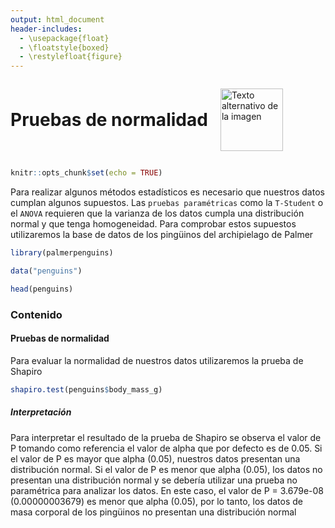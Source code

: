 ---
output: html_document
header-includes:
  - \usepackage{float}
  - \floatstyle{boxed}
  - \restylefloat{figure}
---

<div style="display:flex; align-items:center;">
  <h1 style="margin:0;">Pruebas de normalidad</h1>
  <img src="Imagenes/HNBI_LOGO1.jpeg" alt="Texto alternativo de la imagen" style="width:100px; margin-left:20px;">
</div>

```{r setup, include=FALSE}
knitr::opts_chunk$set(echo = TRUE)
```

Para realizar algunos métodos estadísticos es necesario que nuestros datos cumplan algunos supuestos. Las `pruebas paramétricas` como la `T-Student` o el `ANOVA` requieren que la varianza de los datos cumpla una distribución normal y que tenga homogeneidad.
Para comprobar estos supuestos utilizaremos la base de datos de los pingüinos del archipielago de Palmer

```{r}
library(palmerpenguins)
```

```{r}
data("penguins")
```

```{r}
head(penguins)
```

### Contenido{.tabset .tabset-pills}

#### Pruebas de normalidad

Para evaluar la normalidad de nuestros datos utilizaremos la prueba de Shapiro

```{r}
shapiro.test(penguins$body_mass_g)
```

##### Interpretación

Para interpretar el resultado de la prueba de Shapiro se observa el valor de P tomando como referencia el valor de alpha que por defecto es de 0.05.
Si el valor de P es mayor que alpha (0.05), nuestros datos presentan una distribución normal. Si el valor de P es menor que alpha (0.05), los datos no presentan una distribución normal y se debería utilizar una prueba no paramétrica para analizar los datos.
En este caso, el valor de P = 3.679e-08 (0.00000003679) es menor que alpha (0.05), por lo tanto, los datos de masa corporal de los pingüinos no presentan una distribución normal
